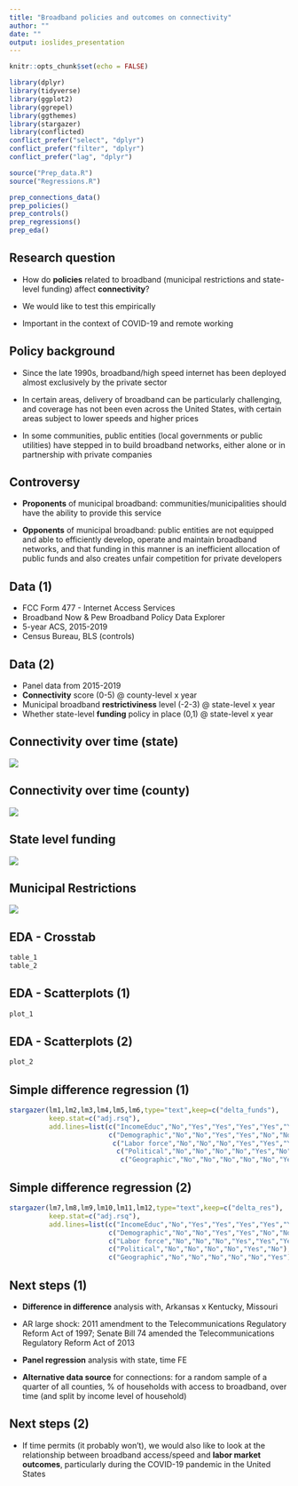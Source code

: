---
title: "Broadband policies and outcomes on connectivity" 
author: ""
date: ""
output: ioslides_presentation
---
<style type="text/css">

h1 {
  text-align: center;
  position: fixed;
  top: 50%;
  left: 50%;
  transform: translate(-50%, -50%);
}
}
</style>

```{r setup, include=FALSE}
knitr::opts_chunk$set(echo = FALSE)

library(dplyr)
library(tidyverse)
library(ggplot2)
library(ggrepel)
library(ggthemes)
library(stargazer)
library(conflicted)
conflict_prefer("select", "dplyr")
conflict_prefer("filter", "dplyr")
conflict_prefer("lag", "dplyr")

source("Prep_data.R")
source("Regressions.R")

prep_connections_data()
prep_policies()
prep_controls()
prep_regressions()
prep_eda()

```

## Research question

- How do __policies__ related to broadband (municipal restrictions and state-level funding) affect __connectivity__? 

- We would like to test this empirically

- Important in the context of COVID-19 and remote working

## Policy background
- Since the late 1990s, broadband/high speed internet has been deployed almost exclusively by the private sector

- In certain areas, delivery of broadband can be particularly challenging, and coverage has not been even across the United States, with certain areas subject to lower speeds and higher prices

- In some communities, public entities (local governments or public utilities) have stepped in to build broadband networks, either alone or in partnership with private companies

## Controversy 

- __Proponents__ of municipal broadband: communities/municipalities should have the ability to provide this service

- __Opponents__ of municipal broadband: public entities are not equipped and able to efficiently develop, operate and maintain broadband networks, and that funding in this manner is an inefficient allocation of public funds and also creates unfair competition for private developers

## Data (1)

- FCC Form 477 - Internet Access Services 
- Broadband Now & Pew Broadband Policy Data Explorer
- 5-year ACS, 2015-2019
- Census Bureau, BLS (controls)

## Data (2)
- Panel data from 2015-2019
- __Connectivity__ score (0-5) @ county-level x year
- Municipal broadband __restrictiviness__ level (-2-3) @ state-level x year
- Whether state-level __funding__ policy in place (0,1) @ state-level x year

## Connectivity over time (state) {.smaller .flexbox .vcenter}
\center
![](https://raw.githubusercontent.com/ltk2118/broadband_connectivity/main/state_connections.gif)


## Connectivity over time (county) {.smaller .flexbox .vcenter}
\center
![](https://raw.githubusercontent.com/ltk2118/broadband_connectivity/main/county_connections.gif)

## State level funding {.smaller .flexbox .vcenter}
![](https://raw.githubusercontent.com/ltk2118/broadband_connectivity/main/state_funds.gif)

## Municipal Restrictions {.smaller .flexbox .vcenter}
\center
![](https://raw.githubusercontent.com/ltk2118/broadband_connectivity/main/state_restrictions.gif)

## EDA - Crosstab {.smaller .flexbox .vcenter}
```{r, echo=FALSE, message=FALSE, warning=FALSE}
table_1
table_2
```

## EDA - Scatterplots (1) 
```{r, echo=FALSE, message=FALSE, warning=FALSE}
plot_1
```

## EDA - Scatterplots (2)
```{r, echo=FALSE, message=FALSE, warning=FALSE}
plot_2
```

## Simple difference regression (1) {.smaller .flexbox .vcenter}
```{r, echo=FALSE, message=FALSE, warning=FALSE}
stargazer(lm1,lm2,lm3,lm4,lm5,lm6,type="text",keep=c("delta_funds"),
          keep.stat=c("adj.rsq"),
          add.lines=list(c("IncomeEduc","No","Yes","Yes","Yes","Yes","Yes"),
                         c("Demographic","No","No","Yes","Yes","No","No"),
                          c("Labor force","No","No","No","Yes","Yes","Yes"),
                           c("Political","No","No","No","No","Yes","No"),
                            c("Geographic","No","No","No","No","No","Yes")))
```

## Simple difference regression (2) {.smaller .flexbox .vcenter}
```{r, echo=FALSE, message=FALSE, warning=FALSE}
stargazer(lm7,lm8,lm9,lm10,lm11,lm12,type="text",keep=c("delta_res"),
          keep.stat=c("adj.rsq"),
          add.lines=list(c("IncomeEduc","No","Yes","Yes","Yes","Yes","Yes"),
                         c("Demographic","No","No","Yes","Yes","No","No"),
                         c("Labor force","No","No","No","Yes","Yes","Yes"),
                         c("Political","No","No","No","No","Yes","No"),
                         c("Geographic","No","No","No","No","No","Yes")))
```

## Next steps (1) 
- __Difference in difference__ analysis with, Arkansas x Kentucky, Missouri

- AR large shock: 2011 amendment to the Telecommunications Regulatory Reform Act of 1997; Senate Bill 74 amended the Telecommunications Regulatory Reform Act of 2013

- __Panel regression__ analysis with state, time FE

- __Alternative data source__ for connections: for a random sample of a quarter of all counties, % of households with access to broadband, over time (and split by income level of household)

## Next steps (2)
- If time permits (it probably won't), we would also like to look at the relationship between broadband access/speed and __labor market outcomes__, particularly during the COVID-19 pandemic in the United States


